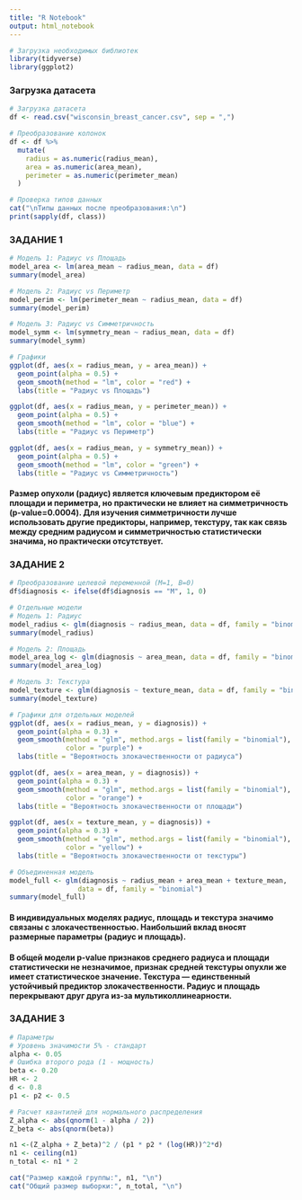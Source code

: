 ---
title: "R Notebook"
output: html_notebook
---

```{r}
# Загрузка необходимых библиотек
library(tidyverse)   
library(ggplot2)   

```

### Загрузка датасета

```{r}
# Загрузка датасета
df <- read.csv("wisconsin_breast_cancer.csv", sep = ",")

# Преобразование колонок
df <- df %>%
  mutate(
    radius = as.numeric(radius_mean),
    area = as.numeric(area_mean),
    perimeter = as.numeric(perimeter_mean)
  )

# Проверка типов данных
cat("\nТипы данных после преобразования:\n")
print(sapply(df, class))
```

### ЗАДАНИЕ 1

```{r}

# Модель 1: Радиус vs Площадь
model_area <- lm(area_mean ~ radius_mean, data = df)
summary(model_area)

# Модель 2: Радиус vs Периметр
model_perim <- lm(perimeter_mean ~ radius_mean, data = df)
summary(model_perim)

# Модель 3: Радиус vs Симметричность
model_symm <- lm(symmetry_mean ~ radius_mean, data = df)
summary(model_symm)

# Графики
ggplot(df, aes(x = radius_mean, y = area_mean)) +
  geom_point(alpha = 0.5) +
  geom_smooth(method = "lm", color = "red") +
  labs(title = "Радиус vs Площадь")

ggplot(df, aes(x = radius_mean, y = perimeter_mean)) +
  geom_point(alpha = 0.5) +
  geom_smooth(method = "lm", color = "blue") +
  labs(title = "Радиус vs Периметр")

ggplot(df, aes(x = radius_mean, y = symmetry_mean)) +
  geom_point(alpha = 0.5) +
  geom_smooth(method = "lm", color = "green") +
  labs(title = "Радиус vs Симметричность")
```

#### Размер опухоли (радиус) является ключевым предиктором её площади и периметра, но практически не влияет на симметричность (p-value=0.0004). Для изучения симметричности лучше использовать другие предикторы, например, текстуру, так как связь между средним радиусом и симметричностью статистически значима, но практически отсутствует.

### ЗАДАНИЕ 2

```{r}

# Преобразование целевой переменной (M=1, B=0)
df$diagnosis <- ifelse(df$diagnosis == "M", 1, 0)

# Отдельные модели
# Модель 1: Радиус
model_radius <- glm(diagnosis ~ radius_mean, data = df, family = "binomial")
summary(model_radius)

# Модель 2: Площадь
model_area_log <- glm(diagnosis ~ area_mean, data = df, family = "binomial")
summary(model_area_log)

# Модель 3: Текстура
model_texture <- glm(diagnosis ~ texture_mean, data = df, family = "binomial")
summary(model_texture)

# Графики для отдельных моделей
ggplot(df, aes(x = radius_mean, y = diagnosis)) +
  geom_point(alpha = 0.3) +
  geom_smooth(method = "glm", method.args = list(family = "binomial"), 
              color = "purple") +
  labs(title = "Вероятность злокачественности от радиуса")

ggplot(df, aes(x = area_mean, y = diagnosis)) +
  geom_point(alpha = 0.3) +
  geom_smooth(method = "glm", method.args = list(family = "binomial"), 
              color = "orange") +
  labs(title = "Вероятность злокачественности от площади")

ggplot(df, aes(x = texture_mean, y = diagnosis)) +
  geom_point(alpha = 0.3) +
  geom_smooth(method = "glm", method.args = list(family = "binomial"), 
              color = "yellow") +
  labs(title = "Вероятность злокачественности от текстуры")

# Объединенная модель
model_full <- glm(diagnosis ~ radius_mean + area_mean + texture_mean, 
                 data = df, family = "binomial")
summary(model_full)
```

#### В индивидуальных моделях радиус, площадь и текстура **значимо связаны** с злокачественностью. Наибольший вклад вносят размерные параметры (радиус и площадь).

#### В общей модели p-value признаков среднего радиуса и площади статистически не незначимое, признак средней текстуры опухли же имеет статистическое значение. **Текстура** — единственный устойчивый предиктор злокачественности. Радиус и площадь **перекрывают друг друга** из-за мультиколлинеарности.

### ЗАДАНИЕ 3

```{r}

# Параметры
# Уровень значимости 5% - стандарт 
alpha <- 0.05
# Ошибка второго рода (1 - мощность)
beta <- 0.20 
HR <- 2
d <- 0.8
p1 <- p2 <- 0.5

# Расчет квантилей для нормального распределения
Z_alpha <- abs(qnorm(1 - alpha / 2))
Z_beta <- abs(qnorm(beta))

n1 <-(Z_alpha + Z_beta)^2 / (p1 * p2 * (log(HR))^2*d)
n1 <- ceiling(n1) 
n_total <- n1 * 2

cat("Размер каждой группы:", n1, "\n")
cat("Общий размер выборки:", n_total, "\n")

```
